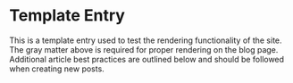 # Template Entry
This is a template entry used to test the rendering functionality of the site. The gray matter above is required for proper rendering on the blog page. Additional article best practices are outlined below and should be followed when creating new posts.